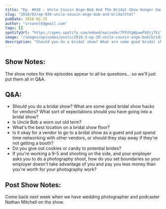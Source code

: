 ```yaml
---
title: "Ep. #030 - Uncle Cousin Ange-Bob And The Bridal Show Hunger Games"
slug: "2018/03/ep-030-uncle-cousin-ange-bob-and-bridalhtml"
pubDate: 2018-02-25
author: "srvanelk@gmail.com"
tags: []
spotifyUrl: "https://open.spotify.com/embed/episode/7FFUYgWpawFb9jj7VzTYk6?utm_source=generator"
image: "/images/episodes/posts/2018-3-ep-30-uncle-cousin-ange-bob/bridal-show-games.webp"
description: "Should you do a bridal show? What are some good bridal show hacks for vendors? What sort of expectations should you have going into a bridal show? Is Uncle Bob a worn out old term? What's the best location on a bridal show floor? Is it okay for a vendor to go to a bridal show as a guest and just spend time networking with other vendors, or should they stay away if they're not getting a booth? Do you give out cookies or candy to potential brides? If you're working a 9-5 and shooting on the side, and your employer asks you to do a photography shoot, how do you set boundaries so your employer doesn't take advantage of you and pay you less money than you're worth for your photography work?"
---
```


## Show Notes:
The show notes for this episodes appear to all be questions... so we'll just put them all in Q&A.

## Q&A:
- Should you do a bridal show? What are some good bridal show hacks for vendors? What sort of expectations should you have going into a bridal show?
- Is Uncle Bob a worn out old term?
- What's the best location on a bridal show floor?
- Is it okay for a vendor to go to a bridal show as a guest and just spend time networking with other vendors, or should they stay away if they're not getting a booth?
- Do you give out cookies or candy to potential brides?
- If you're working a 9-5 and shooting on the side, and your employer asks you to do a photography shoot, how do you set boundaries so your employer doesn't take advantage of you and pay you less money than you're worth for your photography work?

## Post Show Notes:
Come back next week when we have wedding photographer and podcaster Nathan Mitchell on the show.
